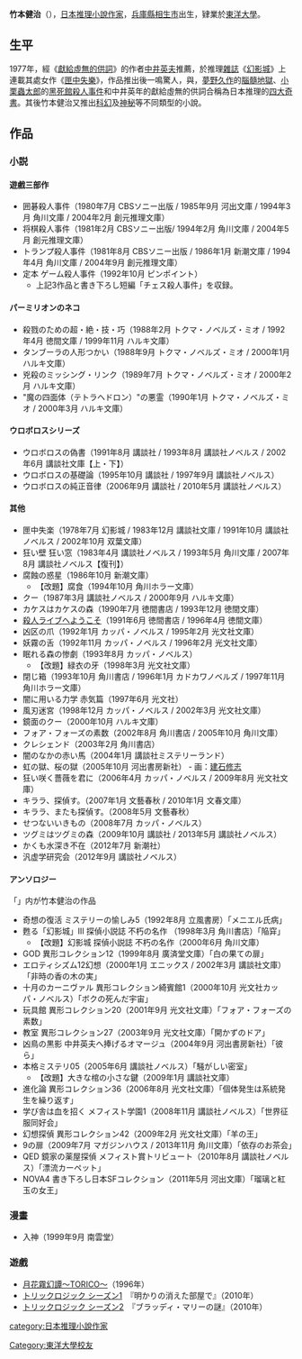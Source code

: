 {{Infobox writer <!-- see Template:Infobox writer -->
|name = 竹本 健治
|image = 
|imagesize = 
|caption = 
|pseudonym = 
|birthname = 
|birthdate = {{Birth date|1954|9|17|df=y}}
|birthplace = {{JPN}}[[兵庫縣|兵庫縣]][[相生市|相生市]]
|residence=
|occupation = [[小說家|小說家]]
|nationality = {{JPN}}
|ethnicity = 
|citizenship = 
|education = 
|alma_mater = 
|period = 
|genre = 推理小説
|subject = 
|movement =  
|notableworks = 
|spouse = 
|partner = 
|children = 
|relatives = 
|influences =  
|influenced = 
|awards =  
|signature = 
|website =  
}}
{{Japanese|japanese=竹本 健治|kana=|romaji=}}'''竹本健治'''（{{bd|1954年|9月17日|||}}），[[日本|日本]][[推理小說|推理小說]][[作家|作家]]，[[兵庫縣|兵庫縣]][[相生市|相生市]]出生，肄業於[[東洋大學|東洋大學]]。

==生平==
1977年，經《[[獻給虛無的供詞|獻給虛無的供詞]]》的作者[[中井英夫|中井英夫]]推薦，於推理[[雜誌|雜誌]]《[[幻影城|幻影城]]》上連載其處女作《[[匣中失樂|匣中失樂]]》，作品推出後一鳴驚人，與，[[夢野久作|夢野久作]]的[[腦髓地獄|腦髓地獄]]、[[小栗蟲太郎|小栗蟲太郎]]的[[黑死館殺人事件|黑死館殺人事件]]和中井英年的獻給虛無的供詞合稱為日本推理的[[四大奇書|四大奇書]]。其後竹本健治又推出[[科幻小說|科幻]]及[[神秘小說|神秘]]等不同類型的小說。

== 作品 ==
=== 小説 ===
==== 遊戲三部作 ====
* 囲碁殺人事件（1980年7月 CBSソニー出版 / 1985年9月 河出文庫 / 1994年3月 角川文庫 / 2004年2月 創元推理文庫）
* 将棋殺人事件（1981年2月 CBSソニー出版/ 1994年2月 角川文庫 / 2004年5月 創元推理文庫）
* トランプ殺人事件（1981年8月 CBSソニー出版 / 1986年1月 新潮文庫 / 1994年4月 角川文庫 / 2004年9月 創元推理文庫）
* 定本 ゲーム殺人事件（1992年10月 ピンポイント）
** 上記3作品と書き下ろし短編「チェス殺人事件」を収録。

==== パーミリオンのネコ ====
* 殺戮のための超・絶・技・巧（1988年2月 トクマ・ノベルズ・ミオ / 1992年4月 徳間文庫 / 1999年11月 ハルキ文庫）
* タンブーラの人形つかい（1988年9月 トクマ・ノベルズ・ミオ / 2000年1月 ハルキ文庫）
* 兇殺のミッシング・リンク（1989年7月 トクマ・ノベルズ・ミオ / 2000年2月 ハルキ文庫）
* "魔の四面体（テトラヘドロン）"の悪霊（1990年1月 トクマ・ノベルズ・ミオ / 2000年3月 ハルキ文庫）

==== ウロボロスシリーズ ====
* ウロボロスの偽書（1991年8月 講談社 / 1993年8月 講談社ノベルス / 2002年6月 講談社文庫【上・下】）
* ウロボロスの基礎論（1995年10月 講談社 / 1997年9月 講談社ノベルス）
* ウロボロスの純正音律（2006年9月 講談社 / 2010年5月 講談社ノベルス）

==== 其他 ====
* 匣中失楽（1978年7月 幻影城 / 1983年12月 講談社文庫 / 1991年10月 講談社ノベルス / 2002年10月 双葉文庫）
* 狂い壁 狂い窓（1983年4月 講談社ノベルス / 1993年5月 角川文庫 / 2007年8月 講談社ノベルス【復刊】）
* 腐蝕の惑星（1986年10月 新潮文庫）
** 【改題】腐食（1994年10月 角川ホラー文庫）
* クー（1987年3月 講談社ノベルス / 2000年9月 ハルキ文庫）
* カケスはカケスの森（1990年7月 徳間書店 / 1993年12月 徳間文庫）
* [[殺人ライブへようこそ|殺人ライブへようこそ]]（1991年6月 徳間書店 / 1996年4月 徳間文庫）
* 凶区の爪（1992年1月 カッパ・ノベルス / 1995年2月 光文社文庫）
* 妖霧の舌（1992年11月 カッパ・ノベルス / 1996年2月 光文社文庫）
* 眠れる森の惨劇（1993年8月 カッパ・ノベルス）
** 【改題】緑衣の牙（1998年3月 光文社文庫）
* 閉じ箱（1993年10月 角川書店 / 1996年1月 カドカワノベルズ / 1997年11月 角川ホラー文庫）
* 闇に用いる力学 赤気篇（1997年6月 光文社）
* 風刃迷宮（1998年12月 カッパ・ノベルス / 2002年3月 光文社文庫）
* 鏡面のクー（2000年10月 ハルキ文庫）
* フォア・フォーズの素数（2002年8月 角川書店 / 2005年10月 角川文庫）
* クレシェンド（2003年2月 角川書店）
* 闇のなかの赤い馬（2004年1月 講談社ミステリーランド）
* 虹の獄、桜の獄（2005年10月 河出書房新社） - 画：[[建石修志|建石修志]]
* 狂い咲く薔薇を君に（2006年4月 カッパ・ノベルス / 2009年8月 光文社文庫）
* キララ、探偵す。（2007年1月 文藝春秋 / 2010年1月 文春文庫）
* キララ、またも探偵す。（2008年5月 文藝春秋）
* せつないいきもの（2008年7月 カッパ・ノベルス）
* ツグミはツグミの森（2009年10月 講談社 / 2013年5月 講談社ノベルス）
* かくも水深き不在（2012年7月 新潮社）
* 汎虚学研究会（2012年9月 講談社ノベルス）

==== アンソロジー ====
「」内が竹本健治の作品
* 奇想の復活 ミステリーの愉しみ5（1992年8月 立風書房）「メニエル氏病」
* 甦る「幻影城」III 探偵小説誌 不朽の名作 （1998年3月 角川書店）「陥穽」
** 【改題】幻影城 探偵小説誌 不朽の名作（2000年6月 角川文庫）
* GOD 異形コレクション12（1999年8月 廣済堂文庫）「白の果ての扉」
* エロティシズム12幻想（2000年1月 エニックス / 2002年3月 講談社文庫）「非時の香の木の実」
* 十月のカーニヴァル 異形コレクション綺賓館1（2000年10月 光文社カッパ・ノベルス）「ボクの死んだ宇宙」
* 玩具館 異形コレクション20（2001年9月 光文社文庫）「フォア・フォーズの素数」
* 教室 異形コレクション27（2003年9月 光文社文庫）「開かずのドア」
* 凶鳥の黒影 中井英夫へ捧げるオマージュ（2004年9月 河出書房新社）「彼ら」
* 本格ミステリ05（2005年6月 講談社ノベルス）「騒がしい密室」
** 【改題】大きな棺の小さな鍵（2009年1月 講談社文庫）
* 進化論 異形コレクション36（2006年8月 光文社文庫）「個体発生は系統発生を繰り返す」
* 学び舎は血を招く メフィスト学園1（2008年11月 講談社ノベルス）「世界征服同好会」
* 幻想探偵 異形コレクション42（2009年2月 光文社文庫）「羊の王」
* 9の扉（2009年7月 マガジンハウス / 2013年11月 角川文庫）「依存のお茶会」
* QED 鏡家の薬屋探偵 メフィスト賞トリビュート（2010年8月 講談社ノベルス）「漂流カーペット」
* NOVA4 書き下ろし日本SFコレクション（2011年5月 河出文庫）「瑠璃と紅玉の女王」

=== 漫畫 ===
* 入神（1999年9月 南雲堂）

=== 遊戲 ===
* [[月花霧幻譚〜TORICO〜|月花霧幻譚〜TORICO〜]]（1996年）
* [[トリックロジック_シーズン1|トリックロジック シーズン1]]　『明かりの消えた部屋で』（2010年）
* [[トリックロジック_シーズン2|トリックロジック シーズン2]]　『ブラッディ・マリーの謎』（2010年）

{{DEFAULTSORT:Takemoto Kenzi}}
[[category:日本推理小說作家|category:日本推理小說作家]]
[[Category:東洋大學校友|Category:東洋大學校友]]